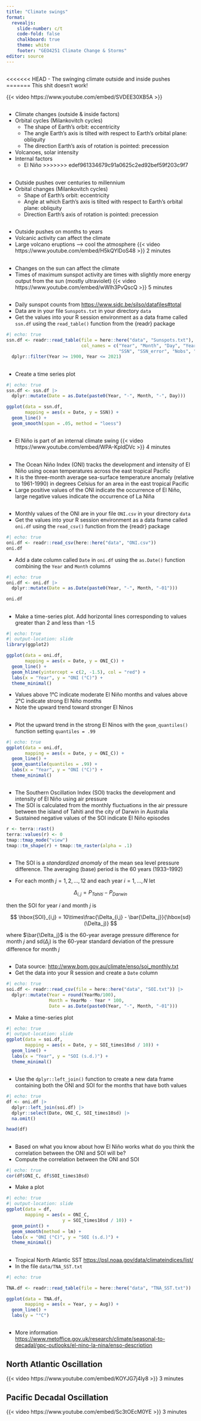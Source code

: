 ```yaml
---
title: "Climate swings"
format:
  revealjs:
    slide-number: c/t
    code-fold: false
    chalkboard: true
    theme: white
    footer: "GEO4251 Climate Change & Storms"
editor: source
---
```


##

<<<<<<< HEAD
-   The swinging climate outside and inside pushes
=======
This shit doesn't work!

{{< video https://www.youtube.com/embed/SVDEE30XB5A >}}

##

-   Climate changes (outside & inside factors)
-   Orbital cycles (Milankovitch cycles)
    - The shape of Earth’s orbit: eccentricity
    - The angle Earth’s axis is tilted with respect to Earth’s orbital plane: obliquity
    - The direction Earth’s axis of rotation is pointed: precession
-   Volcanoes, solar intensity
-   Internal factors
    - El Niño
>>>>>>> edef961334679c91a0625c2ed92bef59f203c9f7

##

-   Outside pushes over centuries to millennium
-   Orbital changes (Milankovitch cycles)
    - Shape of Earth’s orbit: eccentricity
    - Angle at which Earth’s axis is tilted with respect to Earth’s orbital plane: obliquity
    - Direction Earth’s axis of rotation is pointed: precession
    
##

-   Outside pushes on months to years
-   Volcanic activity can affect the climate
-   Large volcano eruptions --> cool the atmosphere {{< video https://www.youtube.com/embed/H5kQYlDoS48 >}} 2 minutes

##

-   Changes on the sun can affect the climate
-   Times of maximum sunspot activity are times with slightly more energy output from the sun (mostly ultraviolet) {{< video https://www.youtube.com/embed/wWIh3PvQscQ >}} 5 minutes

##

-   Daily sunspot counts from <https://www.sidc.be/silso/datafiles#total>
-   Data are in your file `Sunspots.txt` in your directory `data`
-   Get the values into your R session environment as a data frame called `ssn.df` using the `read_table()` function from the {readr} package

```r
#| echo: true
ssn.df <- readr::read_table(file = here::here("data", "Sunspots.txt"),
                            col_names = c("Year", "Month", "Day", "YearF", 
                                          "SSN", "SSN_error", "Nobs", "X")) |>
  dplyr::filter(Year >= 1900, Year <= 2021)
```

##

-   Create a time series plot

```r
#| echo: true
ssn.df <- ssn.df |>
  dplyr::mutate(Date = as.Date(paste0(Year, "-", Month, "-", Day)))

ggplot(data = ssn.df,
       mapping = aes(x = Date, y = SSN)) +
  geom_line() +
  geom_smooth(span = .05, method = "loess")
```


##

-   El Niño is part of an internal climate swing {{< video https://www.youtube.com/embed/WPA-KpldDVc >}} 4 minutes

##

-   The Ocean Niño Index (ONI) tracks the development and intensity of El Niño using ocean temperatures across the east tropical Pacific
-   It is the three-month average sea-surface temperature anomaly (relative to 1961-1990) in degrees Celsius for an area in the east tropical Pacific
-   Large positive values of the ONI indicate the occurrence of El Niño, large negative values indicate the occurrence of La Niña

## 

-   Monthly values of the ONI are in your file `ONI.csv` in your directory `data`
-   Get the values into your R session environment as a data frame called `oni.df` using the `read_csv()` function from the {readr} package

```r
#| echo: true
oni.df <- readr::read_csv(here::here("data", "ONI.csv")) 
oni.df
```

-   Add a date column called `Date` in `oni.df` using the `as.Date()` function combining the `Year` and `Month` columns

```r
#| echo: true
oni.df <- oni.df |>
  dplyr::mutate(Date = as.Date(paste0(Year, "-", Month, "-01")))

oni.df
```

## 

-   Make a time-series plot. Add horizontal lines corresponding to values greater than 2 and less than -1.5

```r
#| echo: true
#| output-location: slide
library(ggplot2)

ggplot(data = oni.df,
       mapping = aes(x = Date, y = ONI_C)) +
  geom_line() +
  geom_hline(yintercept = c(2, -1.5), col = "red") +
  labs(x = "Year", y = "ONI (°C)") +
  theme_minimal()
```

-   Values above 1°C indicate moderate El Niño months and values above 2°C indicate strong El Niño months
-   Note the upward trend toward stronger El Ninos

##

-   Plot the upward trend in the strong El Ninos with the `geom_quantiles()` function setting `quantiles = .99`

```r
#| echo: true
ggplot(data = oni.df,
       mapping = aes(x = Date, y = ONI_C)) +
  geom_line() +
  geom_quantile(quantiles = .99) +
  labs(x = "Year", y = "ONI (°C)") +
  theme_minimal()

```


## {.smaller}

-   The Southern Oscillation Index (SOI) tracks the development and intensity of El Niño using air pressure
-   The SOI is calculated from the monthly fluctuations in the air pressure between the island of Tahiti and the city of Darwin in Australia
-   Sustained negative values of the SOI indicate El Niño episodes

```r
r <- terra::rast()
terra::values(r) <- 0
tmap::tmap_mode("view")
tmap::tm_shape(r) + tmap::tm_raster(alpha = .1)
```

## 

-   The SOI is a *standardized anomaly* of the mean sea level pressure difference. The averaging (base) period is the 60 years (1933--1992)

-   For each month $j = 1,2, \ldots, 12$ and each year $i = 1, \ldots, N$ let

$$
\Delta_{i,j} = P_{Tahiti} - P_{Darwin}
$$

then the SOI for year $i$ and month $j$ is

$$
\hbox{SOI}_{i,j} = 10\times\frac{\Delta_{i,j} - \bar{\Delta_j}}{\hbox{sd}(\Delta_j)}
$$

where $\bar{\Delta_j}$ is the 60-year average pressure difference for month $j$ and sd($\Delta_j$) is the 60-year standard deviation of the pressure difference for month $j$

## 

-   Data source: <http://www.bom.gov.au/climate/enso/soi_monthly.txt>
-   Get the data into your R session and create a `Date` column

```r
#| echo: true
soi.df <- readr::read_csv(file = here::here("data", "SOI.txt")) |>
  dplyr::mutate(Year = round(YearMo/100),
                Month = YearMo - Year * 100,
                Date = as.Date(paste0(Year, "-", Month, "-01")))
```

-   Make a time-series plot

```r
#| echo: true
#| output-location: slide
ggplot(data = soi.df,
       mapping = aes(x = Date, y = SOI_times10sd / 10)) +
  geom_line() +
  labs(x = "Year", y = "SOI (s.d.)") +
  theme_minimal()
```

## 

-   Use the `dplyr::left_join()` function to create a new data frame containing both the ONI and SOI for the months that have both values

```r
#| echo: true
df <- oni.df |>
  dplyr::left_join(soi.df) |>
  dplyr::select(Date, ONI_C, SOI_times10sd) |>
  na.omit()

head(df)
```

## 

-   Based on what you know about how El Niño works what do you think the correlation between the ONI and SOI will be?
-   Compute the correlation between the ONI and SOI

```r
#| echo: true
cor(df$ONI_C, df$SOI_times10sd)
```

-   Make a plot

```r
#| echo: true
#| output-location: slide
ggplot(data = df,
       mapping = aes(x = ONI_C, 
                     y = SOI_times10sd / 10)) +
  geom_point() +
  geom_smooth(method = lm) +
  labs(x = "ONI (°C)", y = "SOI (s.d.)") +
  theme_minimal()
```

##

-   Tropical North Atlantic SST <https://psl.noaa.gov/data/climateindices/list/>
-   In the file `data/TNA_SST.txt`

```r
#| echo: true

TNA.df <- readr::read_table(file = here::here("data", "TNA_SST.txt"))

ggplot(data = TNA.df,
       mapping = aes(x = Year, y = Aug)) +
  geom_line() +
  labs(y = "°C")
```


## 

-   More information <https://www.metoffice.gov.uk/research/climate/seasonal-to-decadal/gpc-outlooks/el-nino-la-nina/enso-description>

## North Atlantic Oscillation

{{< video https://www.youtube.com/embed/KOYJG7j4Iy8 >}} 3 minutes

## Pacific Decadal Oscillation

{{< video https://www.youtube.com/embed/Sc3tOEcM0YE >}} 3 minutes
